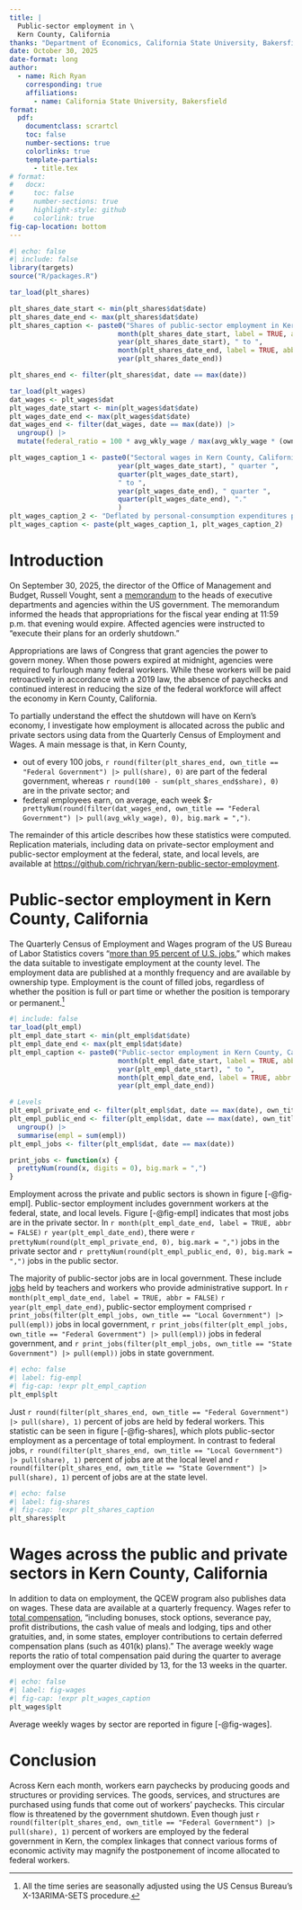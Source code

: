 ```yaml
---
title: |
  Public-sector employment in \
  Kern County, California
thanks: "Department of Economics, California State University, Bakersfield. Email: \\href{emailto:richryan@csub.edu}{richryan@csub.edu}."
date: October 30, 2025
date-format: long
author: 
  - name: Rich Ryan
    corresponding: true
    affiliations:
      - name: California State University, Bakersfield
format:
  pdf:
    documentclass: scrartcl
    toc: false
    number-sections: true
    colorlinks: true
    template-partials:
      - title.tex
# format:
#   docx:
#     toc: false
#     number-sections: true
#     highlight-style: github
#     colorlink: true
fig-cap-location: bottom
---
```


```r
#| echo: false
#| include: false
library(targets)
source("R/packages.R")

tar_load(plt_shares)

plt_shares_date_start <- min(plt_shares$dat$date)
plt_shares_date_end <- max(plt_shares$dat$date)
plt_shares_caption <- paste0("Shares of public-sector employment in Kern County, California, ", 
                           month(plt_shares_date_start, label = TRUE, abbr = FALSE), " ",
                           year(plt_shares_date_start), " to ", 
                           month(plt_shares_date_end, label = TRUE, abbr = FALSE), " ",
                           year(plt_shares_date_end))

plt_shares_end <- filter(plt_shares$dat, date == max(date))

tar_load(plt_wages)
dat_wages <- plt_wages$dat
plt_wages_date_start <- min(plt_wages$dat$date)
plt_wages_date_end <- max(plt_wages$dat$date)
dat_wages_end <- filter(dat_wages, date == max(date)) |> 
  ungroup() |> 
  mutate(federal_ratio = 100 * avg_wkly_wage / max(avg_wkly_wage * (own_title == "Federal Government")))

plt_wages_caption_1 <- paste0("Sectoral wages in Kern County, California, ", 
                           year(plt_wages_date_start), " quarter ",
                           quarter(plt_wages_date_start),
                           " to ", 
                           year(plt_wages_date_end), " quarter ",
                           quarter(plt_wages_date_end), "."
                           )
plt_wages_caption_2 <- "Deflated by personal-consumption expenditures price index."
plt_wages_caption <- paste(plt_wages_caption_1, plt_wages_caption_2)
```

# Introduction

On September 30, 2025, the
director of the Office of Management and Budget,
Russell Vought,
sent a [memorandum](https://www.whitehouse.gov/wp-content/uploads/2025/09/M-25-35-Status-of-Agency-Operations.pdf) to the heads of executive departments and agencies within the US government.
The memorandum informed the heads that
appropriations for the fiscal year ending at 11:59 p.m. that evening would expire.
<!-- which would trigger a government shutdown. -->
Affected agencies were instructed to "execute their plans for an orderly shutdown."

Appropriations are laws of Congress that grant agencies the power to govern money.
When those powers expired at midnight,
agencies were required to furlough many federal workers.
While these workers will be paid retroactively in accordance with a 2019 law,
the absence of paychecks and continued interest in reducing the size of the federal workforce
will affect the economy in Kern County, California.
<!-- the shutdown will affect the economy in Kern County, California. -->

To partially understand the effect the shutdown will have on Kern's economy,
I investigate how employment is allocated across the public and private sectors using
<!-- composition of employment using  -->
data from the Quarterly Census of Employment and Wages.
<!-- In brief, -->
A main message is that, in Kern County,

* out of every 100 jobs, 
`r round(filter(plt_shares_end, own_title == "Federal Government") |> pull(share), 0)` are part of the federal government, whereas
`r round(100 - sum(plt_shares_end$share), 0)` are in the private sector; and
* federal employees earn, on average, each week
$`r prettyNum(round(filter(dat_wages_end, own_title == "Federal Government") |> pull(avg_wkly_wage), 0), big.mark = ",")`.


The remainder of this article describes how these statistics were computed.
Replication materials, including data on private-sector employment and public-sector employment at the federal, state, and local levels,
<!-- the data used to construct figures [-@fig-empl] and [-@fig-shares], -->
are available at 
[https://github.com/richryan/kern-public-sector-employment](https://github.com/richryan/kern-public-sector-employment).

<!-- What effect will the shutdown have on Kern's economy? -->
<!-- The answer to that question is impossible to know. -->
<!-- The answer to a related question, however, may give a hint at the effect. -->
<!-- Using data from the -->


<!-- These workers were sent home without pay, -->
<!-- prevented from even volunteering their services to -->
<!-- ensure Congress retains the power of the purse. -->

<!-- What does this mean for the economy in Kern County, California? -->
<!-- While the answer to this question is unknowable, -->
<!-- the answer to a related question  -->

# Public-sector employment in Kern County, California

The Quarterly Census of Employment and Wages program of the US Bureau of Labor Statistics 
covers "[more than 95 percent of U.S. jobs](https://www.bls.gov/opub/hom/cew/),"
which makes the data suitable to investigate employment at the county level.
The employment data are published at a monthly frequency and are available by ownership type.
Employment is the count of filled jobs,
regardless of 
whether the position is full or part time or
whether the position is temporary or permanent.[^seasadj]

[^seasadj]: All the time series are seasonally adjusted using the US Census Bureau’s X-13ARIMA-SETS procedure.

```r
#| include: false
tar_load(plt_empl)
plt_empl_date_start <- min(plt_empl$dat$date)
plt_empl_date_end <- max(plt_empl$dat$date)
plt_empl_caption <- paste0("Public-sector employment in Kern County, California, ", 
                           month(plt_empl_date_start, label = TRUE, abbr = FALSE), " ",
                           year(plt_empl_date_start), " to ", 
                           month(plt_empl_date_end, label = TRUE, abbr = FALSE), " ",
                           year(plt_empl_date_end))

# Levels
plt_empl_private_end <- filter(plt_empl$dat, date == max(date), own_title == "Private") |> pull(empl)
plt_empl_public_end <- filter(plt_empl$dat, date == max(date), own_title != "Private") |> 
  ungroup() |>
  summarise(empl = sum(empl))
plt_empl_jobs <- filter(plt_empl$dat, date == max(date))

print_jobs <- function(x) {
  prettyNum(round(x, digits = 0), big.mark = ",")
}
```


Employment across the private and public sectors is shown in figure [-@fig-empl].
Public-sector employment includes government workers at the
federal, state, and local levels.
Figure [-@fig-empl] indicates that most jobs are in the private sector.
In `r month(plt_empl_date_end, label = TRUE, abbr = FALSE)` `r year(plt_empl_date_end)`, there were
`r prettyNum(round(plt_empl_private_end, 0), big.mark = ",")` jobs in the private sector and 
`r prettyNum(round(plt_empl_public_end, 0), big.mark = ",")` jobs in the public sector.

The majority of public-sector jobs are in local government.
These include
[jobs](https://www.bls.gov/spotlight/2021/occupational-employment-and-wages-in-state-and-local-government/home.htm) 
held by teachers and workers who provide administrative support.
In `r month(plt_empl_date_end, label = TRUE, abbr = FALSE)` `r year(plt_empl_date_end)`, 
public-sector employment comprised
`r print_jobs(filter(plt_empl_jobs, own_title == "Local Government") |> pull(empl))` jobs in local government,
`r print_jobs(filter(plt_empl_jobs, own_title == "Federal Government") |> pull(empl))` jobs in federal government, and
`r print_jobs(filter(plt_empl_jobs, own_title == "State Government") |> pull(empl))` jobs in state government.

```r
#| echo: false
#| label: fig-empl
#| fig-cap: !expr plt_empl_caption
plt_empl$plt
```

Just `r round(filter(plt_shares_end, own_title == "Federal Government") |> pull(share), 1)` percent of jobs
are held by federal workers.
This statistic can be seen in figure [-@fig-shares],
which plots public-sector employment as a percentage of total employment.
In contrast to federal jobs,
`r round(filter(plt_shares_end, own_title == "Local Government") |> pull(share), 1)` percent of jobs are at the local level and
`r round(filter(plt_shares_end, own_title == "State Government") |> pull(share), 1)` percent of jobs are at the state level.

```r
#| echo: false
#| label: fig-shares
#| fig-cap: !expr plt_shares_caption
plt_shares$plt
```

# Wages across the public and private sectors in Kern County, California

In addition to data on employment,
the QCEW program also publishes data on wages.
These data are available at a quarterly frequency.
Wages refer to [total compensation](https://www.bls.gov/opub/hom/cew/),
"including bonuses, 
stock options, severance pay, profit distributions, 
the cash value of meals and lodging, tips and other gratuities, and, in some states, employer contributions to certain deferred compensation plans (such as 401(k) plans)."
The average weekly wage reports the ratio of total compensation paid during the quarter to average employment over the quarter 
divided by 13, for the 13 weeks in the quarter.

```r
#| echo: false
#| label: fig-wages
#| fig-cap: !expr plt_wages_caption
plt_wages$plt
```

Average weekly wages by sector are reported in figure [-@fig-wages].


# Conclusion

Across Kern each month,
workers earn paychecks by producing goods and structures or providing services.
The goods, services, and structures are purchased 
using funds that come out of workers' paychecks.
This circular flow is threatened by the government shutdown.
Even though just 
`r round(filter(plt_shares_end, own_title == "Federal Government") |> pull(share), 1)` 
percent of workers  are employed by the federal government in Kern,
the complex linkages  that connect various forms of economic activity may magnify the 
postponement of income allocated to federal workers.

